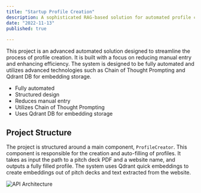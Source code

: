 ```yaml
---
title: "Startup Profile Creation"
description: A sophisticated RAG-based solution for automated profile creation. This project is designed with a focus on reducing manual entry, enhancing efficiency, and utilizing advanced technologies such as Chain of Thought Prompting and Qdrant DB for embedding storage.
date: "2022-11-13"
published: true
  
---
```

This project is an advanced automated solution designed to streamline the process of profile creation. It is built with a focus on reducing manual entry and enhancing efficiency. The system is designed to be fully automated and utilizes advanced technologies such as Chain of Thought Prompting and Qdrant DB for embedding storage.

- Fully automated
- Structured design
- Reduces manual entry
- Utilizes Chain of Thought Prompting
- Uses Qdrant DB for embedding storage

## Project Structure

The project is structured around a main component, `ProfileCreator`. This component is responsible for the creation and auto-filling of profiles. It takes as input the path to a pitch deck PDF and a website name, and outputs a fully filled profile. The system uses Qdrant quick embeddings to create embeddings out of pitch decks and text extracted from the website.

![API Architecture](/Profile_creator.png)

